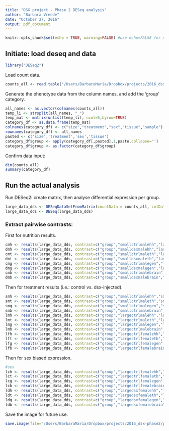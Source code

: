 ```yaml
---
title: "DSX project - Phase 2 DESeq analysis"
author: "Barbara Vreede"
date: "October 27, 2016"
output: pdf_document
---
```


```r
knitr::opts_chunk$set(echo = TRUE, warning=FALSE) #use echo=FALSE for meeting printouts
```

## Initiate: load deseq and data
```r
library("DESeq2")
```
Load count data.
```r
counts_all <- read.table("/Users/BarbaraMaria/Dropbox/projects/2016_dsx-phase2/data/counts_all.tsv",header=T,row.names=1)
```
Generate the phenotype data from the column names, and add the 'group' category.
```r
all_names <- as.vector(colnames(counts_all))
temp_li <- strsplit(all_names, "_")
temp_mat <- matrix(unlist(temp_li), ncol=5,byrow=TRUE)
category_df <- as.data.frame(temp_mat)
colnames(category_df) <- c("size","treatment","sex","tissue","sample")
rownames(category_df) <- all_names
pasted <- c('size','treatment','sex','tissue')
category_df$group <- apply(category_df[,pasted],1,paste,collapse='')
category_df$group <- as.factor(category_df$group)
```
Confirm data input:
```r
dim(counts_all)
summary(category_df)
```

## Run the actual analysis
Run DESeq2: create matrix, then analyse differential expression per group.
```r
large_data_dds <- DESeqDataSetFromMatrix(countData = counts_all, colData=category_df, design=~group)
large_data_dds <- DESeq(large_data_dds)
```

### Extract pairwise contrasts:
First for nutrition results.
```r
cmh <- results(large_data_dds, contrast=c("group","smallctrlmalehh","largectrlmalehh"))
dmh <- results(large_data_dds, contrast=c("group","smalldsxmalehh","largedsxmalehh"))
cmt <- results(large_data_dds, contrast=c("group","smallctrlmaleth","largectrlmaleth"))
dmt <- results(large_data_dds, contrast=c("group","smalldsxmaleth","largedsxmaleth"))
cmg <- results(large_data_dds, contrast=c("group","smallctrlmalegen","largectrlmalegen"))
dmg <- results(large_data_dds, contrast=c("group","smalldsxmalegen","largedsxmalegen"))
cmb <- results(large_data_dds, contrast=c("group","smallctrlmalebrain","largectrlmalebrain"))
dmb <- results(large_data_dds, contrast=c("group","smalldsxmalebrain","largedsxmalebrain"))
```
Then for treatment results (i.e.: control vs. dsx-injected).
```r
smh <- results(large_data_dds, contrast=c("group","smallctrlmalehh","smalldsxmalehh"))
smt <- results(large_data_dds, contrast=c("group","smallctrlmaleth","smalldsxmaleth"))
smg <- results(large_data_dds, contrast=c("group","smallctrlmalegen","smalldsxmalegen"))
smb <- results(large_data_dds, contrast=c("group","smallctrlmalebrain","smalldsxmalebrain"))
lmh <- results(large_data_dds, contrast=c("group","largectrlmalehh","largedsxmalehh"))
lmt <- results(large_data_dds, contrast=c("group","largectrlmaleth","largedsxmaleth"))
lmg <- results(large_data_dds, contrast=c("group","largectrlmalegen","largedsxmalegen"))
lmb <- results(large_data_dds, contrast=c("group","largectrlmalebrain","largedsxmalebrain"))
lfh <- results(large_data_dds, contrast=c("group","largectrlfemalehh","largedsxfemalehh"))
lft <- results(large_data_dds, contrast=c("group","largectrlfemaleth","largedsxfemaleth"))
lfg <- results(large_data_dds, contrast=c("group","largectrlfemalegen","largedsxfemalegen"))
lfb <- results(large_data_dds, contrast=c("group","largectrlfemalebrain","largedsxfemalebrain"))
```
Then for sex biased expression.
```r
#sex
lch <- results(large_data_dds, contrast=c("group","largectrlfemalehh","largectrlmalehh"))
lct <- results(large_data_dds, contrast=c("group","largectrlfemaleth","largectrlmaleth"))
lcg <- results(large_data_dds, contrast=c("group","largectrlfemalegen","largectrlmalegen"))
lcb <- results(large_data_dds, contrast=c("group","largectrlfemalebrain","largectrlmalebrain"))
ldh <- results(large_data_dds, contrast=c("group","largedsxfemalehh","largedsxmalehh"))
ldt <- results(large_data_dds, contrast=c("group","largedsxfemaleth","largedsxmaleth"))
ldg <- results(large_data_dds, contrast=c("group","largedsxfemalegen","largedsxmalegen"))
ldb <- results(large_data_dds, contrast=c("group","largedsxfemalebrain","largedsxmalebrain"))
```
Save the image for future use.
```r
save.image(file="/Users/BarbaraMaria/Dropbox/projects/2016_dsx-phase2/phase2_deseq2.RData")
```
